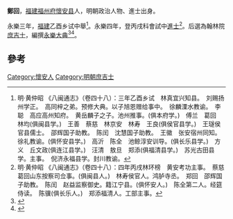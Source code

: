 '''鄭回'''，[[福建|福建]][[福州府|福州府]][[懷安县|懷安县]]人，明朝政治人物、進士出身。

永樂三年，[[福建|福建]]乙酉乡试中舉<ref>明·黄仲昭 《八闽通志》（卷四十八）：三年乙酉乡试　林真宜兴知县。　刘赐扬州学正。　高同梓之弟。预修大典。以子旭恩赠给事中。　徐麟溧水教谕。　李聪　高应高州知府。　黄岳麟子之子。池州推事。(俱本府学。)　傅兰　葛回　林均(俱闽县学。)　王善　蔡慈　林京安　林寿　王良(俱侯官县学。)　王璲侯官县儒士。　邵辉国子助教。　陈闰　沈慧国子助教。　王徽　张安宿州同知。　徐礼教谕。(俱怀安县学。)　高沂　陈全　池鲸淳安训导。(俱长乐县学。)　方义　丘文政(俱连江县学。)　汪清　敖旦　郑添(俱福清县学。)　苏光古田县学。主事。　倪济永福县学。封川教谕。</ref>。永樂四年，登丙戌科會試中[[進士|進士]]<ref>明·黄仲昭 《八闽通志》（卷四十八）：四年丙戌林环榜　黄安考功主事。　蔡慈　葛回山东按察司佥事。(俱闽县人。)　林寿侯官人。鸿胪寺丞。　郑回　邵辉国子助教。　陈闰　赵益监察御史。籍江宁县。(俱怀安人。)　陈全第二人。经筵侍读。　陈骥(俱长乐人。)　郑添福清人。工部主事。</ref>。后選為翰林院[[庶吉士|庶吉士]]，編撰[[永樂大典|永樂大典]]<ref>{{Cite book|title=明清两朝实录所见宁波史料集 上|last=成岳冲主编|first=|publisher=北京：商务印书馆|year=2015.09|isbn=978-7-100-11493-6|location=|pages=155}}</ref><ref>{{Cite book|title=翰林与明代政治 A RESEARCH ON HANLIN AND ITS POLITICAL ROLE IN THE MING DYNASTY|last=包诗卿著|first=|publisher=上海：上海古籍出版社|year=2015.07|isbn=978-7-5325-7636-4|location=|pages=192-193}}</ref>。

==參考==
{{reflist}}
{{明朝人物小作品}}
{{永樂四年丙戌科殿試金榜}}
[[Category:懷安人|Category:懷安人]]
[[Category:明朝庶吉士|Category:明朝庶吉士]]